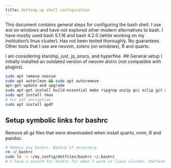 ```yaml
---
title: Setting up shell configuration
---
```


This document contains general steps for configuring the bash shell. I use wsl on windows and have not explored other modern alternatives to bash.
I have mostly used bash 5.1.16 and bash 4.2.0 (while working on my institution's linux cluster).
Has not been tested thoroughly. No guarantees.
Other tools that I use are neovim, zotero (on windows), R and quarto.

I am considering starship, just, jq, procs, and hyperfine.
## General setup
I initially installed an outdated version of neovim distro (not compatible with plugins).
```bash
sudo apt remove neovim
sudo apt autoclean && sudo apt autoremove
apt-get update and upgrade
sudo apt-get install build-essential make ripgrep unzip gcc xclip git xsel wslu fzf bat
sudo apt install tmux
# For pdf encryption
sudo apt install qpdf
```

## Setup symbolic links for bashrc
Remove all gz files that were downloaded when install quarto, nvim, R and pandoc.
```bash
# Remove any bashrc. Backup if necessary.
rm ~/.bashrc
sudo ln -s ~/my_config/dotfiles/bashrc ~/.bashrc
# I have a second for bashrc for when I work in linux cluster. Perform same action.
```
